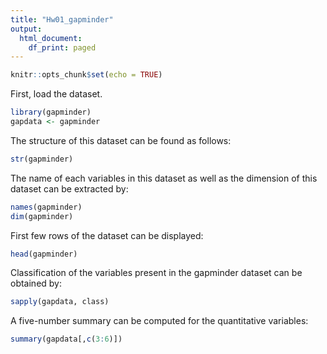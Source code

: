 ```yaml
---
title: "Hw01_gapminder"
output:
  html_document:
    df_print: paged
---
```


```r
knitr::opts_chunk$set(echo = TRUE)
```

First, load the dataset.
```r
library(gapminder)
gapdata <- gapminder
```

The structure of this dataset can be found as follows:

```r
str(gapminder)
```
The name of each variables in this dataset as well as the dimension of this dataset can be extracted by:

```r
names(gapminder)
dim(gapminder)
```


First few rows of the dataset can be displayed:
```r
head(gapminder)
```

Classification of the variables present in the gapminder dataset can be obtained by:

```r
sapply(gapdata, class)
```

A five-number summary can be computed for the quantitative variables:
```r
summary(gapdata[,c(3:6)])
```


